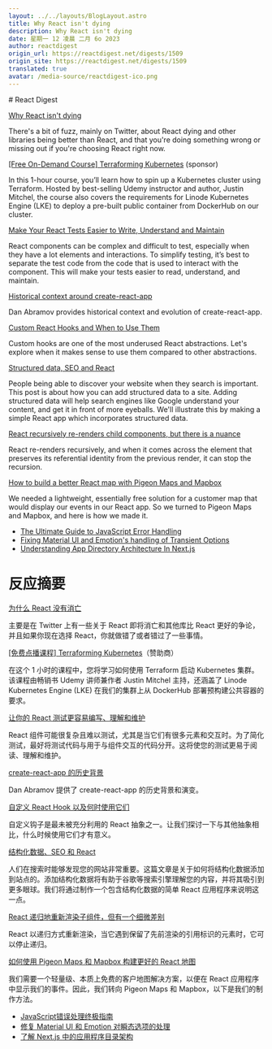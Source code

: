 ```yaml
---
layout: ../../layouts/BlogLayout.astro
title: Why React isn't dying
description: Why React isn't dying
date: 星期一 12 凌晨 二月 6o 2023
author: reactdigest
origin_url: https://reactdigest.net/digests/1509
origin_site: https://reactdigest.net/digests/1509
translated: true
avatar: /media-source/reactdigest-ico.png
---
```



<Reference client:only="react" title="Why React isn't dying" url="https://reactdigest.net/digests/1509" />

<Detail client:only="react">
	# React Digest

[Why React isn't dying](https://reactdigest.net/link/14562/a24eb3ef-556d-456e-a6a4-25de0a1cd63b/email)

There's a bit of fuzz, mainly on Twitter, about React dying and other libraries being better than React, and that you're doing something wrong or missing out if you're choosing React right now.

[\[Free On-Demand Course\] Terraforming Kubernetes](https://reactdigest.net/link/14563/a24eb3ef-556d-456e-a6a4-25de0a1cd63b/email) (sponsor)

In this 1-hour course, you’ll learn how to spin up a Kubernetes cluster using Terraform. Hosted by best-selling Udemy instructor and author, Justin Mitchel, the course also covers the requirements for Linode Kubernetes Engine (LKE) to deploy a pre-built public container from DockerHub on our cluster.

[Make Your React Tests Easier to Write, Understand and Maintain](https://reactdigest.net/link/14564/a24eb3ef-556d-456e-a6a4-25de0a1cd63b/email)

React components can be complex and difficult to test, especially when they have a lot elements and interactions. To simplify testing, it’s best to separate the test code from the code that is used to interact with the component. This will make your tests easier to read, understand, and maintain.

[Historical context around create-react-app](https://reactdigest.net/link/14565/a24eb3ef-556d-456e-a6a4-25de0a1cd63b/email)

Dan Abramov provides historical context and evolution of create-react-app.

[Custom React Hooks and When to Use Them](https://reactdigest.net/link/14566/a24eb3ef-556d-456e-a6a4-25de0a1cd63b/email)

Custom hooks are one of the most underused React abstractions. Let's explore when it makes sense to use them compared to other abstractions.

[Structured data, SEO and React](https://reactdigest.net/link/14567/a24eb3ef-556d-456e-a6a4-25de0a1cd63b/email)

People being able to discover your website when they search is important. This post is about how you can add structured data to a site. Adding structured data will help search engines like Google understand your content, and get it in front of more eyeballs. We'll illustrate this by making a simple React app which incorporates structured data.

[React recursively re-renders child components, but there is a nuance](https://reactdigest.net/link/14568/a24eb3ef-556d-456e-a6a4-25de0a1cd63b/email)

React re-renders recursively, and when it comes across the element that preserves its referential identity from the previous render, it can stop the recursion.

[How to build a better React map with Pigeon Maps and Mapbox](https://reactdigest.net/link/14569/a24eb3ef-556d-456e-a6a4-25de0a1cd63b/email)

We needed a lightweight, essentially free solution for a customer map that would display our events in our React app. So we turned to Pigeon Maps and Mapbox, and here is how we made it.

*   [The Ultimate Guide to JavaScript Error Handling](https://reactdigest.net/link/14570/a24eb3ef-556d-456e-a6a4-25de0a1cd63b/email)
*   [Fixing Material UI and Emotion's handling of Transient Options](https://reactdigest.net/link/14571/a24eb3ef-556d-456e-a6a4-25de0a1cd63b/email)
*   [Understanding App Directory Architecture In Next.js](https://reactdigest.net/link/14572/a24eb3ef-556d-456e-a6a4-25de0a1cd63b/email)


</Detail>

# 反应摘要

[为什么 React 没有消亡](https://reactdigest.net/link/14562/a24eb3ef-556d-456e-a6a4-25de0a1cd63b/email)

主要是在 Twitter 上有一些关于 React 即将消亡和其他库比 React 更好的争论，并且如果你现在选择 React，你就做错了或者错过了一些事情。

[\[免费点播课程\] Terraforming Kubernetes](https://reactdigest.net/link/14563/a24eb3ef-556d-456e-a6a4-25de0a1cd63b/email)（赞助商）

在这个 1 小时的课程中，您将学习如何使用 Terraform 启动 Kubernetes 集群。该课程由畅销书 Udemy 讲师兼作者 Justin Mitchel 主持，还涵盖了 Linode Kubernetes Engine (LKE) 在我们的集群上从 DockerHub 部署预构建公共容器的要求。

[让你的 React 测试更容易编写、理解和维护](https://reactdigest.net/link/14564/a24eb3ef-556d-456e-a6a4-25de0a1cd63b/email)

React 组件可能很复杂且难以测试，尤其是当它们有很多元素和交互时。为了简化测试，最好将测试代码与用于与组件交互的代码分开。这将使您的测试更易于阅读、理解和维护。

[create-react-app 的历史背景](https://reactdigest.net/link/14565/a24eb3ef-556d-456e-a6a4-25de0a1cd63b/email)

Dan Abramov 提供了 create-react-app 的历史背景和演变。

[自定义 React Hook 以及何时使用它们](https://reactdigest.net/link/14566/a24eb3ef-556d-456e-a6a4-25de0a1cd63b/email)

自定义钩子是最未被充分利用的 React 抽象之一。让我们探讨一下与其他抽象相比，什么时候使用它们才有意义。

[结构化数据、SEO 和 React](https://reactdigest.net/link/14567/a24eb3ef-556d-456e-a6a4-25de0a1cd63b/email)

人们在搜索时能够发现您的网站非常重要。这篇文章是关于如何将结构化数据添加到站点的。添加结构化数据将有助于谷歌等搜索引擎理解您的内容，并将其吸引到更多眼球。我们将通过制作一个包含结构化数据的简单 React 应用程序来说明这一点。

[React 递归地重新渲染子组件，但有一个细微差别](https://reactdigest.net/link/14568/a24eb3ef-556d-456e-a6a4-25de0a1cd63b/email)

React 以递归方式重新渲染，当它遇到保留了先前渲染的引用标识的元素时，它可以停止递归。

[如何使用 Pigeon Maps 和 Mapbox 构建更好的 React 地图](https://reactdigest.net/link/14569/a24eb3ef-556d-456e-a6a4-25de0a1cd63b/email)

我们需要一个轻量级、本质上免费的客户地图解决方案，以便在 React 应用程序中显示我们的事件。因此，我们转向 Pigeon Maps 和 Mapbox，以下是我们的制作方法。

* [JavaScript错误处理终极指南](https://reactdigest.net/link/14570/a24eb3ef-556d-456e-a6a4-25de0a1cd63b/email)
* [修复 Material UI 和 Emotion 对瞬态选项的处理](https://reactdigest.net/link/14571/a24eb3ef-556d-456e-a6a4-25de0a1cd63b/email)
* [了解 Next.js 中的应用程序目录架构](https://reactdigest.net/link/14572/a24eb3ef-556d-456e-a6a4-25de0a1cd63b/email)


